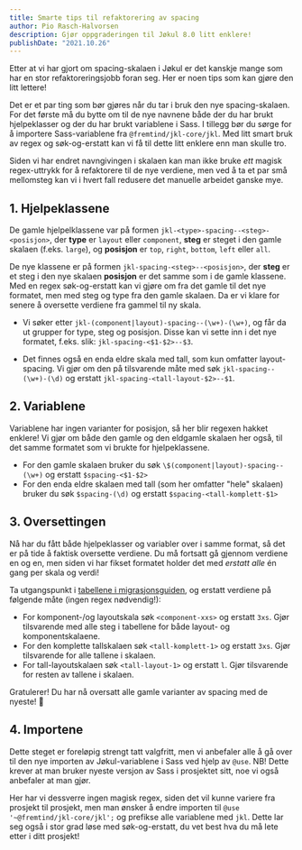 ```yaml
---
title: Smarte tips til refaktorering av spacing
author: Pio Rasch-Halvorsen
description: Gjør oppgraderingen til Jøkul 8.0 litt enklere!
publishDate: "2021.10.26"
---
```


<Ingress>
    Etter at vi har gjort om spacing-skalaen i Jøkul er det kanskje mange som har en stor refaktoreringsjobb foran seg.
    Her er noen tips som kan gjøre den litt lettere!
</Ingress>

Det er et par ting som bør gjøres når du tar i bruk den nye spacing-skalaen. For det første må du bytte om til de nye navnene både der du har brukt hjelpeklasser og der du har brukt variablene i Sass. I tillegg bør du sørge for å importere Sass-variablene fra `@fremtind/jkl-core/jkl`. Med litt smart bruk av regex og søk-og-erstatt kan vi få til dette litt enklere enn man skulle tro.

Siden vi har endret navngivingen i skalaen kan man ikke bruke _ett_ magisk regex-uttrykk for å refaktorere til de nye verdiene, men ved å ta et par små mellomsteg kan vi i hvert fall redusere det manuelle arbeidet ganske mye.

## 1. Hjelpeklassene

De gamle hjelpelklassene var på formen `jkl-<type>-spacing--<steg>-<posisjon>`, der **type** er `layout` eller `component`, **steg** er steget i den gamle skalaen (f.eks. `large`), og **posisjon** er `top`, `right`, `bottom`, `left` eller `all`.

De nye klassene er på formen `jkl-spacing-<steg>--<posisjon>`, der **steg** er et steg i den nye skalaen **posisjon** er det samme som i de gamle klassene. Med en regex søk-og-erstatt kan vi gjøre om fra det gamle til det nye formatet, men med steg og type fra den gamle skalaen. Da er vi klare for senere å oversette verdiene fra gammel til ny skala.

-   Vi søker etter `jkl-(component|layout)-spacing--(\w+)-(\w+)`, og får da ut grupper for type, steg og posisjon. Disse kan vi sette inn i det nye formatet, f.eks. slik: `jkl-spacing-<$1-$2>--$3`.

-   Det finnes også en enda eldre skala med tall, som kun omfatter layout-spacing. Vi gjør om den på tilsvarende måte med søk `jkl-spacing--(\w+)-(\d)` og erstatt `jkl-spacing-<tall-layout-$2>--$1`.

## 2. Variablene

Variablene har ingen varianter for posisjon, så her blir regexen hakket enklere! Vi gjør om både den gamle og den eldgamle skalaen her også, til det samme formatet som vi brukte for hjelpeklassene.

-   For den gamle skalaen bruker du søk `\$(component|layout)-spacing--(\w+)` og erstatt `$spacing-<$1-$2>`
-   For den enda eldre skalaen med tall (som her omfatter "hele" skalaen) bruker du søk `$spacing-(\d)` og erstatt `$spacing-<tall-komplett-$1>`

## 3. Oversettingen

Nå har du fått både hjelpeklasser og variabler over i samme format, så det er på tide å faktisk oversette verdiene. Du må fortsatt gå gjennom verdiene en og en, men siden vi har fikset formatet holder det med _erstatt alle_ én gang per skala og verdi!

Ta utgangspunkt i [tabellene i migrasjonsguiden](https://github.com/fremtind/jokul/blob/main/packages/core/MIGRATION.md#variabler-i-spacingskalaen), og erstatt verdiene på følgende måte (ingen regex nødvendig!):

-   For komponent-/og layoutskala søk `<component-xxs>` og erstatt `3xs`. Gjør tilsvarende med alle steg i tabellene for både layout- og komponentskalaene.
-   For den komplette tallskalaen søk `<tall-komplett-1>` og erstatt `3xs`. Gjør tilsvarende for alle tallene i skalaen.
-   For tall-layoutskalaen søk `<tall-layout-1>` og erstatt `l`. Gjør tilsvarende for resten av tallene i skalaen.

Gratulerer! Du har nå oversatt alle gamle varianter av spacing med de nyeste! 🎉

## 4. Importene

Dette steget er foreløpig strengt tatt valgfritt, men vi anbefaler alle å gå over til den nye importen av Jøkul-variablene i Sass ved hjelp av `@use`. NB! Dette krever at man bruker nyeste versjon av Sass i prosjektet sitt, noe vi også anbefaler at man gjør.

Her har vi dessverre ingen magisk regex, siden det vil kunne variere fra prosjekt til prosjekt, men man ønsker å endre importen til `@use '~@fremtind/jkl-core/jkl';` og prefikse alle variablene med `jkl`. Dette lar seg også i stor grad løse med søk-og-erstatt, du vet best hva du må lete etter i ditt prosjekt!
